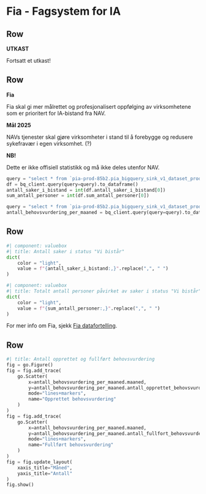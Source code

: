 # Fia - Fagsystem for IA

## Row

::: {.valuebox color="danger"}
**UTKAST**

Fortsatt et utkast!
:::

## Row

::: {.valuebox color="light"}
**Fia**

Fia skal gi mer målrettet og profesjonalisert oppfølging av virksomhetene som er prioritert for IA-bistand fra NAV.
:::

::: {.valuebox color="light"}
**Mål 2025**

NAVs tjenester skal gjøre virksomheter i stand til å forebygge og redusere sykefravær i egen virksomhet. (?)
:::

::: {.valuebox color="warning"}
**NB!**

Dette er ikke offisiell statistikk og må ikke deles utenfor NAV.
:::

```python
query = "select * from `pia-prod-85b2.pia_bigquery_sink_v1_dataset_prod.pia_til_felles_dashboard_saker_i_bistand`"
df = bq_client.query(query=query).to_dataframe()
antall_saker_i_bistand = int(df.antall_saker_i_bistand[0])
sum_antall_personer = int(df.sum_antall_personer[0])

query = "select * from `pia-prod-85b2.pia_bigquery_sink_v1_dataset_prod.pia_til_felles_dashboard_behovsvurdering`"
antall_behovsvurdering_per_maaned = bq_client.query(query=query).to_dataframe()
```

## Row
```python
#| component: valuebox
#| title: Antall saker i status "Vi bistår"
dict(
    color = "light",
    value = f"{antall_saker_i_bistand:,}".replace(",", " ")
)
```

```python
#| component: valuebox
#| title: Totalt antall personer påvirket av saker i status "Vi bistår"
dict(
    color = "light",
    value = f"{sum_antall_personer:,}".replace(",", " ")
)
```

::: {.valuebox color="light"}
For mer info om Fia, sjekk [Fia datafortelling](https://data.ansatt.nav.no/story/6e8d4a02-f303-49ae-92ca-b4a4cada5bc6/index.html).
:::

## Row
```python
#| title: Antall opprettet og fullført behovsvurdering
fig = go.Figure()
fig = fig.add_trace(
    go.Scatter(
        x=antall_behovsvurdering_per_maaned.maaned,
        y=antall_behovsvurdering_per_maaned.antall_opprettet_behovsvurdering,
        mode="lines+markers",
        name="Opprettet behovsvurdering"
    )
)
fig = fig.add_trace(
    go.Scatter(
        x=antall_behovsvurdering_per_maaned.maaned,
        y=antall_behovsvurdering_per_maaned.antall_fullfort_behovsvurdering,
        mode="lines+markers",
        name="Fullført behovsvurdering"
    )
)
fig = fig.update_layout(
    xaxis_title="Måned",
    yaxis_title="Antall"
)
fig.show()
```
